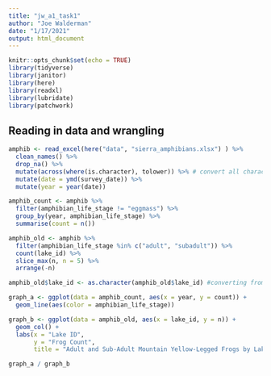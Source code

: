 ```yaml
---
title: "jw_a1_task1"
author: "Joe Walderman"
date: "1/17/2021"
output: html_document
---
```


```r
knitr::opts_chunk$set(echo = TRUE)
library(tidyverse)
library(janitor)
library(here)
library(readxl)
library(lubridate)
library(patchwork)
```

## Reading in data and wrangling

```r
amphib <- read_excel(here("data", "sierra_amphibians.xlsx") ) %>% 
  clean_names() %>% 
  drop_na() %>% 
  mutate(across(where(is.character), tolower)) %>% # convert all characters to lowercase
  mutate(date = ymd(survey_date)) %>%
  mutate(year = year(date))

amphib_count <- amphib %>% 
  filter(amphibian_life_stage != "eggmass") %>% 
  group_by(year, amphibian_life_stage) %>%
  summarise(count = n())

amphib_old <- amphib %>% 
  filter(amphibian_life_stage %in% c("adult", "subadult")) %>% 
  count(lake_id) %>% 
  slice_max(n, n = 5) %>% 
  arrange(-n)

amphib_old$lake_id <- as.character(amphib_old$lake_id) #converting from numeric to character for graph aesthetics

graph_a <- ggplot(data = amphib_count, aes(x = year, y = count)) +
  geom_line(aes(color = amphibian_life_stage))

graph_b <- ggplot(data = amphib_old, aes(x = lake_id, y = n)) +
  geom_col() +
  labs(x = "Lake ID",
       y = "Frog Count",
       title = "Adult and Sub-Adult Mountain Yellow-Legged Frogs by Lake")

graph_a / graph_b
```



